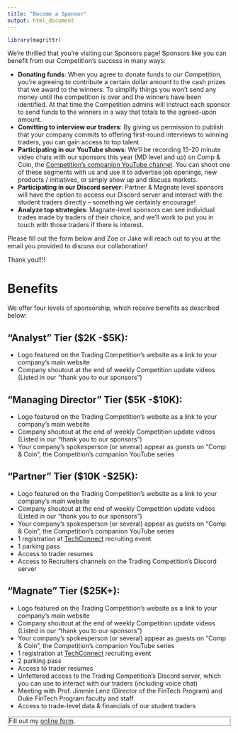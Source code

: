 ```yaml
---
title: "Become a Sponsor"
output: html_document
---
```


```r
library(magrittr)
```

We're thrilled that you're visiting our Sponsors page! Sponsors like you can 
benefit from our Competition's success in many ways:

  - **Donating funds**: When you agree to donate funds to our Competition, 
    you're agreeing to contribute a certain dollar amount to the cash prizes
    that we award to the winners. To simplify things you won't send any money 
    until the competition is over and the winners have been identified. At that 
    time the Competition admins will instruct each sponsor to send funds to the
    winners in a way that totals to the agreed-upon amount.
  - **Comitting to interview our traders**: By giving us permission to publish 
    that your company commits to offering first-round interviews to winning 
    traders, you can gain access to top talent.
  - **Participating in our YouTube shows**: We'll be recording 15-20 minute 
    video chats with our sponsors this year (MD level and up) on Comp & Coin, 
    the [Competition's companion YouTube channel](https://www.youtube.com/@DukeFintechCompetition).
    You can shoot one of these segments with us and use it to advertise job 
    openings, new products / initiatives, or simply show up and discuss markets.
  - **Participating in our Discord server**: Partner & Magnate level sponsors
    will have the option to access our Discord server and interact with the
    student traders directly -- something we certainly encourage!
  - **Analyze top strategies**: Magnate-level sponsors can see individual trades
    made by traders of their choice, and we'll work to put you in touch with 
    those traders if there is interest.
    
Please fill out the form below and Zoe or Jake will reach out to you at the 
email you provided to discuss our collaboration! 

Thank you!!!!

# Benefits
We offer four levels of sponsorship, which receive benefits as described below:

## "Analyst" Tier ($2K -$5K):
- Logo featured on the Trading Competition's website as a link to your company's
  main website
- Company shoutout at the end of weekly Competition update videos (Listed in our
  “thank you to our sponsors”)
  
## "Managing Director" Tier ($5K -$10K):
- Logo featured on the Trading Competition's website as a link to your company's
  main website
- Company shoutout at the end of weekly Competition update videos (Listed in our
  “thank you to our sponsors”)
- Your company’s spokesperson (or several) appear as guests on “Comp & Coin”, 
  the Competition’s companion YouTube series
  
## "Partner" Tier ($10K -$25K):
- Logo featured on the Trading Competition's website as a link to your company's
  main website
- Company shoutout at the end of weekly Competition update videos (Listed in our
  “thank you to our sponsors”)
- Your company’s spokesperson (or several) appear as guests on “Comp & Coin”, 
  the Competition’s companion YouTube series
- 1 registration at [TechConnect](https://pratt.duke.edu/corporate/techconnect) recruiting event
- 1 parking pass
- Access to trader resumes
- Access to Recruiters channels on the Trading Competition's Discord server
  
## "Magnate" Tier ($25K+):
- Logo featured on the Trading Competition's website as a link to your company's
  main website
- Company shoutout at the end of weekly Competition update videos (Listed in our
  “thank you to our sponsors”)
- Your company’s spokesperson (or several) appear as guests on “Comp & Coin”, 
  the Competition’s companion YouTube series
- 1 registration at [TechConnect](https://pratt.duke.edu/corporate/techconnect) recruiting event
- 2 parking pass
- Access to trader resumes
- Unfettered access to the Trading Competition's Discord server, which you can
  use to interact with our traders (including voice chat)
- Meeting with Prof. Jimmie Lenz (Director of the FinTech Program) and Duke 
  FinTech Program faculty and staff 
- Access to trade-level data & financials of our student traders
  

<div id="wufoo-div" style="background-color:#fff;border-style:ridge;">
<div id="wufoo-w7u9gcl1niqvtm"> Fill out my <a href="https://dukefinance.wufoo.com/forms/w7u9gcl1niqvtm">online form</a>. </div> <script type="text/javascript"> var w7u9gcl1niqvtm; (function(d, t) { var s = d.createElement(t), options = { 'userName':'dukefinance', 'formHash':'w7u9gcl1niqvtm', 'autoResize':true, 'height':'1045', 'async':true, 'host':'wufoo.com', 'header':'show', 'ssl':true }; s.src = ('https:' == d.location.protocol ?'https://':'http://') + 'secure.wufoo.com/scripts/embed/form.js'; s.onload = s.onreadystatechange = function() { var rs = this.readyState; if (rs) if (rs != 'complete') if (rs != 'loaded') return; try { w7u9gcl1niqvtm = new WufooForm(); w7u9gcl1niqvtm.initialize(options); w7u9gcl1niqvtm.display(); } catch (e) { } }; var scr = d.getElementsByTagName(t)[0], par = scr.parentNode; par.insertBefore(s, scr); })(document, 'script'); </script></div>
